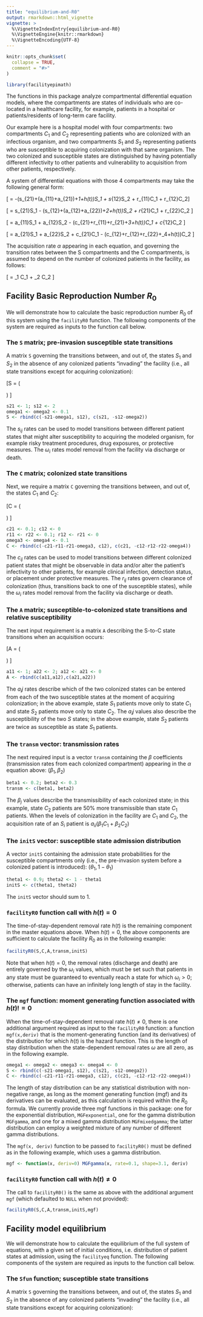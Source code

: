 ```yaml
---
title: "equilibrium-and-R0"
output: rmarkdown::html_vignette
vignette: >
  %\VignetteIndexEntry{equilibrium-and-R0}
  %\VignetteEngine{knitr::rmarkdown}
  %\VignetteEncoding{UTF-8}
---
```


```r
knitr::opts_chunk$set(
  collapse = TRUE,
  comment = "#>"
)
```

```r
library(facilityepimath)
```
The functions in this package analyze compartmental differential equation models, where the compartments are states of individuals who are co-located in a healthcare facility, for example, patients in a hospital or patients/residents of long-term care facility.

Our example here is a hospital model with four compartments: two compartments $C_1$ and $C_2$ representing patients who are colonized with an infectious organism, and two compartments $S_1$ and $S_2$ representing patients who are susceptible to acquiring colonization with that same organism. The two colonized and susceptible states are distinguished by having potentially different infectivity to other patients and vulnerability to acquisition from other patients, respectively.

A system of differential equations with those 4 compartments may take the following general form:

\[ \frac{dS_1}{dt} = -(s_{21}+(a_{11}+a_{21})\alpha+\omega_1+h(t))S_1 + s_{12}S_2 + r_{11}C_1 + r_{12}C_2\]

\[\frac{dS_2}{dt} = s_{21}S_1 - (s_{12}+(a_{12}+a_{22})\alpha+\omega_2+h(t))S_2 + r_{21}C_1 + r_{22}C_2 \]

\[\frac{dC_1}{dt} = a_{11}\alpha S_1 + a_{12}\alpha S_2 - (c_{21}+r_{11}+r_{21}+\omega_3+h(t))C_1 + c_{12}C_2 \]

\[\frac{dC_2}{dt} = a_{21}\alpha S_1 + a_{22}\alpha S_2 + c_{21}C_1 - (c_{12}+r_{12}+r_{22}+\omega_4+h(t))C_2 \]

The acquisition rate $\alpha$ appearing in each equation, and governing the transition rates between the S compartments and the C compartments, is assumed to depend on the number of colonized patients in the facility, as follows:

\[ \alpha = \beta_1 C_1 + \beta_2 C_2 \]

## Facility Basic Reproduction Number $R_0$

We will demonstrate how to calculate the basic reproduction number $R_0$ of this system using the `facilityR0` function. The following components of the system are required as inputs to the function call below.

### The `S` matrix; pre-invasion susceptible state transitions

A matrix `S` governing the transitions between, and out of, the states $S_1$ and $S_2$ in the absence of any colonized patients "invading" the facility (i.e., all state transitions except for acquiring colonization):

\[S = \left(
\begin{matrix}
    -s_{21}-\omega_1 & s_{12} \\
    s_{21} & -s_{12}-\omega_2
\end{matrix}\right)
\]

```r
s21 <- 1; s12 <- 2
omega1 <- omega2 <- 0.1
S <- rbind(c(-s21-omega1, s12), c(s21, -s12-omega2))
```
The $s_{ij}$ rates can be used to model transitions between different patient states that might alter susceptibility to acquiring the modeled organism, for example risky treatment procedures, drug exposures, or protective measures. The $\omega_i$ rates model removal from the facility via discharge or death.

### The `C` matrix; colonized state transitions

Next, we require a matrix `C` governing the transitions between, and out of, the states $C_1$ and $C_2$:

\[C = \left(
\begin{matrix}
    -c_{21}-r_{11}-r_{21}-\omega_3 & c_{12} \\
    c_{21} & -c_{12}-r_{12}-r_{22}-\omega_4
\end{matrix}\right)
\]
```r
c21 <- 0.1; c12 <- 0
r11 <- r22 <- 0.1; r12 <- r21 <- 0
omega3 <- omega4 <- 0.1
C <- rbind(c(-c21-r11-r21-omega3, c12), c(c21, -c12-r12-r22-omega4))
```
The $c_{ij}$ rates can be used to model transitions between different colonized patient states that might be observable in data and/or alter the patient's infectivity to other patients, for example clinical infection, detection status, or placement under protective measures. The $r_{ij}$ rates govern clearance of colonization (thus, transitions back to one of the susceptible states), while the $\omega_i$ rates model removal from the facility via discharge or death.

### The `A` matrix; susceptible-to-colonized state transitions and relative susceptibility
The next input requirement is a matrix `A` describing the S-to-C state transitions when an acquisition occurs:

\[A = \left(
\begin{matrix}
    a_{11} & a_{12} \\
    a_{21} & a_{22}
\end{matrix}\right)
\]
```r
a11 <- 1; a22 <- 2; a12 <- a21 <- 0
A <- rbind(c(a11,a12),c(a21,a22))
```
The $a_ij$ rates describe which of the two colonized states can be entered from each of the two susceptible states at the moment of acquiring colonization; in the above example, state $S_1$ patients move only to state $C_1$ and state $S_2$ patients move only to state $C_2$. The $a_ij$ values also describe the \emph{relative} susceptibility of the two $S$ states; in the above example, state $S_2$ patients are twice as susceptible as state $S_1$ patients.

### The `transm` vector: transmission rates
The next required input is a vector `transm` containing the $\beta$ coefficients (transmission rates from each colonized compartment) appearing in the $\alpha$ equation above: $(\beta_1,\beta_2)$
```r
beta1 <- 0.2; beta2 <- 0.3
transm <- c(beta1, beta2)
```
The $\beta_j$ values describe the transmissibility of each colonized state; in this example, state $C_2$ patients are 50% more transmissible than state $C_1$ patients. When the levels of colonization in the facility are $C_1$ and $C_2$, the acquisition rate of an $S_i$ patient is $a_{ii}(\beta_1C_1+\beta_2C_2)$

### The `initS` vector: susceptible state admission distribution
A vector `initS` containing the admission state probabilities for the susceptible compartments only (i.e., the pre-invasion system before a colonized patient is introduced): $(\theta_1,1-\theta_1)$

```r
theta1 <- 0.9; theta2 <- 1 - theta1
initS <- c(theta1, theta2)
```
The `initS` vector should sum to 1.

### `facilityR0` function call with $h(t)=0$

The time-of-stay-dependent removal rate $h(t)$ is the remaining component in the master equations above. When $h(t)=0$, the above components are sufficient to calculate the facility $R_0$ as in the following example:

```r
facilityR0(S,C,A,transm,initS)
```
Note that when $h(t)=0$, the removal rates (discharge and death) are entirely governed by the $\omega_i$ values, which must be set such that patients in any state must be guaranteed to eventually reach a state for which $\omega_i>0$; otherwise, patients can have an infinitely long length of stay in the facility.

### The `mgf` function: moment generating function associated with $h(t) != 0$

When the time-of-stay-dependent removal rate $h(t)\neq0$, there is one additional argument required as input to the `facilityR0` function: a function `mgf(x,deriv)` that is the moment-generating function (and its derivatives) of the distribution for which $h(t)$ is the hazard function. This is the length of stay distribution when the state-dependent removal rates $\omega$ are all zero, as in the following example.
```r
omega1 <- omega2 <- omega3 <- omega4 <- 0
S <- rbind(c(-s21-omega1, s12), c(s21, -s12-omega2))
C <- rbind(c(-c21-r11-r21-omega3, c12), c(c21, -c12-r12-r22-omega4))
```
The length of stay distribution can be any statistical distribution with non-negative range, as long as the moment generating function (mgf) and its derivatives can be evaluated, as this calculation is required within the $R_0$ formula. We currently provide three mgf functions in this package: one for the exponential distribution, `MGFexponential`, one for the gamma distribution `MGFgamma`, and one for a mixed gamma distribution `MGFmixedgamma`; the latter distribution can employ a weighted mixture of any number of different gamma distributions.

The `mgf(x, deriv)` function to be passed to `facilityR0()` must be defined as in the following example, which uses a gamma distribution.

```r
mgf <- function(x, deriv=0) MGFgamma(x, rate=0.1, shape=3.1, deriv)
```

### `facilityR0` function call with $h(t)\neq0$

The call to `facilityR0()` is the same as above with the additional argument `mgf` (which defaulted to `NULL` when not provided):

```r
facilityR0(S,C,A,transm,initS,mgf)
```

## Facility model equilibrium

We will demonstrate how to calculate the equilibrium of the full system of equations, with a given set of initial conditions, i.e. distribution of patient states at admission, using the `facilityeq` function. The following components of the system are required as inputs to the function call below.

### The `Sfun` function; susceptible state transitions

A matrix `S` governing the transitions between, and out of, the states $S_1$ and $S_2$ in the absence of any colonized patients "invading" the facility (i.e., all state transitions except for acquiring colonization):
